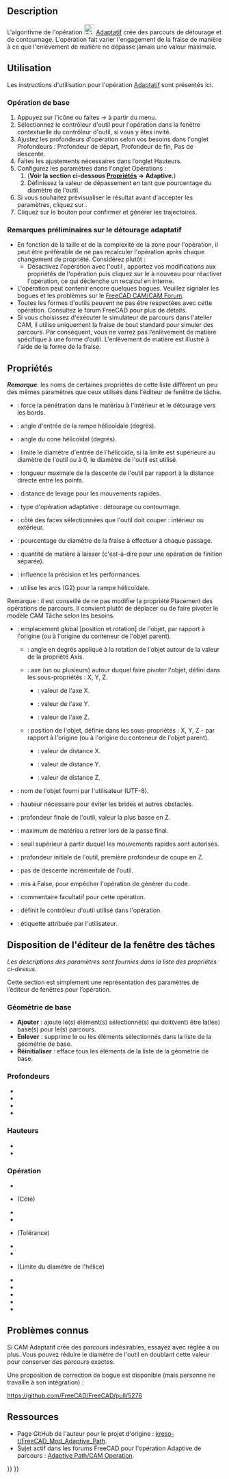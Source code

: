 <languages/>

{{Docnav/fr
|[[CAM_Helix/fr|Parcours hélicoïdal]]
|[[CAM_Slot/fr|Rainure]]
|[[Path_Workbench/fr|Atelier CAM]]
|IconL=CAM_Helix.svg
|IconR=CAM_Slot.svg
|IconC=Workbench_CAM.svg
}}

{{GuiCommand/fr
|Name=CAM Adaptive
|Name/fr=CAM Adaptatif
|MenuLocation=CAM → Détourer/contourner de manière adaptative
|Workbenches=[[CAM_Workbench/fr|CAM]]
}}

==Description==

L'algorithme de l'opération [[Image:CAM_Adaptive.svg|24px]] [[CAM_Adaptive/fr|Adaptatif]] crée des parcours de détourage et de contournage. L'opération fait varier l'engagement de la fraise de manière à ce que l'enlèvement de matière ne dépasse jamais une valeur maximale.

<span id="Usage"></span>
==Utilisation==

Les instructions d'utilisation pour l'opération [[CAM_Adaptive/fr|Adaptatif]] sont présentés ici.

<span id="Basic_Operation"></span>
===Opération de base=== 

# Appuyez sur l'icône {{Button|[[Image:CAM_Adaptive.svg|16px]] [[CAM_Adaptive/fr|Détourer/contourner de manière adaptative]]}} ou faites {{KEY|CAM}} → {{KEY|[[Image:CAM_Adaptive.svg|24px]] [[CAM_Adaptive/fr|Détourer/contourner de manière adaptative]]}} à partir du menu.
# Sélectionnez le contrôleur d'outil pour l'opération dans la fenêtre contextuelle du contrôleur d'outil, si vous y êtes invité.
# Ajustez les profondeurs d'opération selon vos besoins dans l'onglet Profondeurs : Profondeur de départ, Profondeur de fin, Pas de descente.
# Faites les ajustements nécessaires dans l’onglet Hauteurs.
# Configurez les paramètres dans l'onglet Opérations :
## ('''Voir la section ci-dessous [[#Propriétés|Propriétés]] → Adaptive.''')
## Définissez la valeur de dépassement en tant que pourcentage du diamètre de l'outil.
# Si vous souhaitez prévisualiser le résultat avant d'accepter les paramètres, cliquez sur {{Button|Appliquer}}.
# Cliquez sur le bouton {{Button|OK}} pour confirmer et générer les trajectoires.

<span id="Preliminary_Notes_About_Adaptive_Clearing"></span>
===Remarques préliminaires sur le détourage adaptatif===

<div class="mw-translate-fuzzy">
* En fonction de la taille et de la complexité de la zone pour l'opération, il peut être préférable de ne pas recalculer l'opération après chaque changement de propriété. Considérez plutôt :
** Désactivez l'opération avec l'outil {{KEY|[[Image:CAM_OpActiveToggle.svg|16px]] [[CAM_OpActiveToggle/fr|Activer une opération]]}}, apportez vos modifications aux propriétés de l'opération puis cliquez sur le {{KEY|[[Image:CAM_OpActiveToggle.svg|16px]] [[CAM_OpActiveToggle/fr|Activer une opération]]}} à nouveau pour réactiver l'opération, ce qui déclenche un recalcul en interne.
* L'opération {{KEY|[[Image:CAM_Adaptive.svg|16px]] [[CAM_Adaptive/fr|Activer une opération]]}} peut contenir encore quelques bogues. Veuillez signaler les bogues et les problèmes sur le [https://forum.freecadweb.org/viewforum.php?f=15 FreeCAD CAM/CAM Forum].
* Toutes les formes d'outils peuvent ne pas être respectées avec cette opération. Consultez le forum FreeCAD pour plus de détails.
* Si vous choisissez d'exécuter le simulateur de parcours dans l'atelier CAM, il utilise uniquement la fraise de bout standard pour simuler des parcours. Par conséquent, vous ne verrez pas l’enlèvement de matière spécifique à une forme d’outil. L'enlèvement de matière est illustré à l'aide de la forme de la fraise.
</div>

<span id="Properties"></span>
==Propriétés==

''' ''Remarque'' ''': les noms de certaines propriétés de cette liste diffèrent un peu des mêmes paramètres que ceux utilisés dans l'éditeur de fenêtre de tâche.

{{TitleProperty|Adaptive}}

* {{PropertyData|Force Inside-Out}} : force la pénétration dans le matériau à l'intérieur et le détourage vers les bords.
* {{PropertyData|Helix Angle}} : angle d'entrée de la rampe hélicoïdale (degrés).
* {{PropertyData|Helix Cone Angle}} : angle du cone hélicoïdal (degrés).
* {{PropertyData|Helix Diameter Limit}} : limite le diamètre d'entrée de l'hélicoïde, si la limite est supérieure au diamètre de l'outil ou à 0, le diamètre de l'outil est utilisé.
* {{PropertyData|Keep Tool Down Ratio}} : longueur maximale de la descente de l'outil par rapport à la distance directe entre les points.
* {{PropertyData|Lift Distance}} : distance de levage pour les mouvements rapides.
* {{PropertyData|Operation Type}} : type d'opération adaptative : détourage ou contournage.
* {{PropertyData|Side}} : côté des faces sélectionnées que l'outil doit couper : intérieur ou extérieur.
* {{PropertyData|Step Over}} : pourcentage du diamètre de la fraise à effectuer à chaque passage.
* {{PropertyData|Stock to Leave}} : quantité de matière à laisser (c'est-à-dire pour une opération de finition séparée).
* {{PropertyData|Tolerance}} : influence la précision et les performances.
* {{PropertyData|Use Helix Arcs}} : utilise les arcs (G2) pour la rampe hélicoïdale.

{{TitleProperty|Base}}

Remarque : il est conseillé de ne pas modifier la propriété Placement des opérations de parcours. Il convient plutôt de déplacer ou de faire pivoter le modèle CAM Tâche selon les besoins.

* {{PropertyData|Placement}} : emplacement global [position et rotation] de l'objet, par rapport à l'origine (ou à l'origine du conteneur de l'objet parent).
** {{PropertyData|Angle}} : angle en degrés appliqué à la rotation de l'objet autour de la valeur de la propriété Axis.
** {{PropertyData|Axis}} : axe (un ou plusieurs) autour duquel faire pivoter l'objet, défini dans les sous-propriétés : X, Y, Z.
*** {{PropertyData|X}} : valeur de l'axe X.
*** {{PropertyData|Y}} : valeur de l'axe Y.
*** {{PropertyData|Z}} : valeur de l'axe Z.
** {{PropertyData|Position}} : position de l'objet, définie dans les sous-propriétés : X, Y, Z - par rapport à l'origine (ou à l'origine du conteneur de l'objet parent).
*** {{PropertyData|X}} : valeur de distance X.
*** {{PropertyData|Y}} : valeur de distance Y.
*** {{PropertyData|Z}} : valeur de distance Z.
* {{PropertyData|Label}} : nom de l'objet fourni par l'utilisateur (UTF-8).

{{TitleProperty|Depth}}

* {{PropertyData|Clearance Height}} : hauteur nécessaire pour éviter les brides et autres obstacles.
* {{PropertyData|Final Depth}} : profondeur finale de l'outil, valeur la plus basse en Z.
* {{PropertyData|Finish Depth}} : maximum de matériau a retirer lors de la passe final.
* {{PropertyData|Safe Height}} : seuil supérieur à partir duquel les mouvements rapides sont autorisés.
* {{PropertyData|Start Depth}} : profondeur initiale de l'outil, première profondeur de coupe en Z.
* {{PropertyData|Step Down}} : pas de descente incrémentale de l'outil.

{{TitleProperty|Path}}

* {{PropertyData|Active}} : mis à False, pour empêcher l'opération de générer du code.
* {{PropertyData|Comment}} : commentaire facultatif pour cette opération.
* {{PropertyData|Tool Controller}} : définit le contrôleur d'outil utilisé dans l'opération.
* {{PropertyData|User Label}} : étiquette attribuée par l'utilisateur.

<span id="Tasks_Window_Editor_Layout"></span>
==Disposition de l'éditeur de la fenêtre des tâches==

''Les descriptions des paramètres sont fournies dans la liste des propriétés ci-dessus.''

Cette section est simplement une représentation des paramètres de l’éditeur de fenêtres pour l’opération.

<span id="Base_Geometry"></span>
===Géométrie de base===

* '''Ajouter''' : ajoute le(s) élément(s) sélectionné(s) qui doit(vent) être la(les) base(s) pour le(s) parcours.
* '''Enlever''' : supprime le ou les éléments sélectionnés dans la liste de la géométrie de base.
* '''Réinitialiser''' : efface tous les éléments de la liste de la géométrie de base.

<span id="Depths"></span>
===Profondeurs===

* {{PropertyData|Start Depth}}
* {{PropertyData|Final Depth}}
* {{PropertyData|Finish Depth}}
* {{PropertyData|Step Down}}

<span id="Heights"></span>
===Hauteurs===

* {{PropertyData|Safe Height}}
* {{PropertyData|Clearance Height}}

<span id="Operation"></span>
===Opération===

* {{PropertyData|Tool Controller}}
* {{PropertyData|Cut Region}} (Côté)
* {{PropertyData|Operation Type}}
* {{PropertyData|Step Over Percent}}
* {{PropertyData|Accuracy vs Performance}} (Tolérance)
* {{PropertyData|Helix Ramp Angle}}
* {{PropertyData|Helix Cone Angle}}
* {{PropertyData|Helix Max Diameter}} (Limite du diamètre de l'hélice)
* {{PropertyData|Lift Distance}}
* {{PropertyData|Keep Tool Down Ratio}}
* {{PropertyData|Stock to Leave}}
* {{PropertyData|Force Clearing Inside-Out}}
* {{PropertyData|Stop}}

<span id="Known_Issues"></span>
==Problèmes connus==

Si CAM Adaptatif crée des parcours indésirables, essayez avec {{PropertyData|Stock to Leave}} réglée à {{Value|0.001 mm}} ou plus. Vous pouvez réduire le diamètre de l'outil en doublant cette valeur pour conserver des parcours exactes.

Une proposition de correction de bogue est disponible (mais personne ne travaille à son intégration) :

https://github.com/FreeCAD/FreeCAD/pull/5276

<span id="Resources"></span>
==Ressources==

<div class="mw-translate-fuzzy">
* Page GitHub de l'auteur pour le projet d'origine : [https://github.com/kreso-t/FreeCAD_Mod_Adaptive_Path kreso-t/FreeCAD_Mod_Adaptive_Path].
* Sujet actif dans les forums FreeCAD pour l'opération Adaptive de parcours : [https://forum.freecadweb.org/viewtopic.php?f=15&t=30127 Adaptive Path/CAM Operation].
</div>


{{Docnav/fr
|[[CAM_Helix/fr|Parcours hélicoïdal]]
|[[CAM_Slot/fr|Rainure]]
|[[Path_Workbench/fr|Atelier CAM]]
|IconL=CAM_Helix.svg
|IconR=CAM_Slot.svg
|IconC=Workbench_CAM.svg
}}

{{CAM_Tools_navi{{#translation:}}}}
{{Userdocnavi{{#translation:}}}}